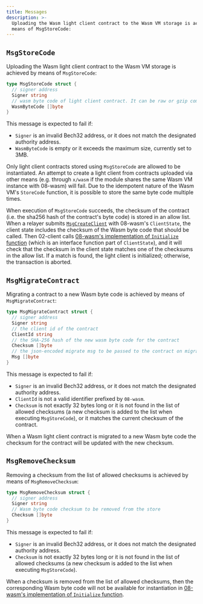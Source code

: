 ```yaml
---
title: Messages
description: >-
  Uploading the Wasm light client contract to the Wasm VM storage is achieved by
  means of MsgStoreCode:
---
```

## `MsgStoreCode`

Uploading the Wasm light client contract to the Wasm VM storage is achieved by means of `MsgStoreCode`:

```go
type MsgStoreCode struct {
  // signer address
  Signer string
  // wasm byte code of light client contract. It can be raw or gzip compressed
  WasmByteCode []byte
}
```

This message is expected to fail if:

* `Signer` is an invalid Bech32 address, or it does not match the designated authority address.
* `WasmByteCode` is empty or it exceeds the maximum size, currently set to 3MB.

Only light client contracts stored using `MsgStoreCode` are allowed to be instantiated. An attempt to create a light client from contracts uploaded via other means (e.g. through `x/wasm` if the module shares the same Wasm VM instance with 08-wasm) will fail. Due to the idempotent nature of the Wasm VM's `StoreCode` function, it is possible to store the same byte code multiple times.

When execution of `MsgStoreCode` succeeds, the checksum of the contract (i.e. the sha256 hash of the contract's byte code) is stored in an allow list. When a relayer submits [`MsgCreateClient`](https://github.com/cosmos/ibc-go/blob/v7.3.0/proto/ibc/core/client/v1/tx.proto#L25-L37) with 08-wasm's `ClientState`, the client state includes the checksum of the Wasm byte code that should be called. Then 02-client calls [08-wasm's implementation of `Initialize` function](https://github.com/cosmos/ibc-go/blob/v7.3.0/modules/core/02-client/keeper/client.go#L34) (which is an interface function part of `ClientState`), and it will check that the checksum in the client state matches one of the checksums in the allow list. If a match is found, the light client is initialized; otherwise, the transaction is aborted.

## `MsgMigrateContract`

Migrating a contract to a new Wasm byte code is achieved by means of `MsgMigrateContract`:

```go
type MsgMigrateContract struct {
  // signer address
  Signer string
  // the client id of the contract
  ClientId string
  // the SHA-256 hash of the new wasm byte code for the contract
  Checksum []byte
  // the json-encoded migrate msg to be passed to the contract on migration
  Msg []byte
}
```

This message is expected to fail if:

* `Signer` is an invalid Bech32 address, or it does not match the designated authority address.
* `ClientId` is not a valid identifier prefixed by `08-wasm`.
* `Checksum` is not exactly 32 bytes long or it is not found in the list of allowed checksums (a new checksum is added to the list when executing `MsgStoreCode`), or it matches the current checksum of the contract.

When a Wasm light client contract is migrated to a new Wasm byte code the checksum for the contract will be updated with the new checksum.

## `MsgRemoveChecksum`

Removing a checksum from the list of allowed checksums is achieved by means of `MsgRemoveChecksum`:

```go
type MsgRemoveChecksum struct {
  // signer address
  Signer string
  // Wasm byte code checksum to be removed from the store
  Checksum []byte
}
```

This message is expected to fail if:

* `Signer` is an invalid Bech32 address, or it does not match the designated authority address.
* `Checksum` is not exactly 32 bytes long or it is not found in the list of allowed checksums (a new checksum is added to the list when executing `MsgStoreCode`).

When a checksum is removed from the list of allowed checksums, then the corresponding Wasm byte code will not be available for instantiation in [08-wasm's implementation of `Initialize` function](https://github.com/cosmos/ibc-go/blob/v7.3.0/modules/core/02-client/keeper/client.go#L34).
